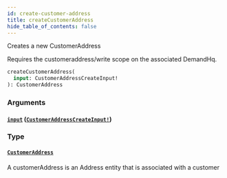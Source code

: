 ```yaml
---
id: create-customer-address
title: createCustomerAddress
hide_table_of_contents: false
---
```



Creates a new CustomerAddress
                
Requires the customeraddress/write scope on the associated DemandHq.

```graphql
createCustomerAddress(
  input: CustomerAddressCreateInput!
): CustomerAddress
```


### Arguments

#### [`input`](#) ([`CustomerAddressCreateInput!`](/developers/demandhq-apis/demand-api/graphql/reference/inputs/customer-address-create-input))




### Type

#### [`CustomerAddress`](/developers/demandhq-apis/demand-api/graphql/reference/objects/customer-address)

A customerAddress is an Address entity that is associated with a customer




